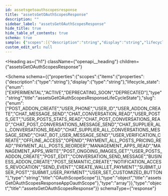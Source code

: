 ```yaml
---
id: assetsgetoauthscopesresponse
title: "assetsGetOAuthScopesResponse"
description: ""
sidebar_label: "assetsGetOAuthScopesResponse"
hide_title: true
hide_table_of_contents: true
schema: true
sample: {"scopes":[{"description":"string","display":"string","lifecycle_state":"EXPERIMENTAL","slug":"POST_ADDON_CREATE"}]}
custom_edit_url: null
---
```



<Heading
  as={"h1"}
  className={"openapi__heading"}
  children={"assetsGetOAuthScopesResponse"}
>
</Heading>





<Schema
  schema={{"properties":{"scopes":{"items":{"properties":{"description":{"type":"string"},"display":{"type":"string"},"lifecycle_state":{"enum":["EXPERIMENTAL","ACTIVE","DEPRECATING_SOON","DEPRECATED"],"type":"string","title":"assetsGetOAuthScopesResponseLifeCycleState"},"slug":{"enum":["POST_ADDON_CREATE","USER_PHONE","USER_ID","USER_ADDON_CREATE","CHAT_MESSAGE_SEND","CHAT_CONVERSATION_READ","USER_POSTS_GET","USER_POSTS_STATS_READ","CHAT_POST_CONVERSATIONS_READ","CHAT_POST_CONVERSATIONS_MESSAGE_SEND","CHAT_SUPPLIER_ALL_CONVERSATIONS_READ","CHAT_SUPPLIER_ALL_CONVERSATIONS_MESSAGE_SEND","CHAT_BOT_USER_MESSAGE_SEND","USER_VERIFICATION_CREATE","OFFLINE_ACCESS","OPENID","PAYMENT_ALL_POSTS_PRICING_READ","PAYMENT_ALL_POSTS_REORDER","MANAGEMENT_APPS_READ","MANAGEMENT_APPS_WRITE","POST_ONGOING_IMAGES_GET","USER_POSTS_ADDON_CREATE","POST_EDIT","CONVERSATION_SEND_MESSAGE","BUSINESS_ADDON_CREATE","POST_SEMANTIC_CREATE","NOTIFICATION_ACCESS_REVOCATION","SEND_EVENT","CREATE_WALLET_PAYMENT","SUBMIT_USER_POST","SUBMIT_USER_PAYMENT","USER_SET_CUSTOMIZED_BUTTON"],"type":"string","title":"OAuthScopeScope"}},"type":"object","title":"assetsGetOAuthScopesResponseAppOauthScope"},"type":"array"}},"type":"object","title":"assetsGetOAuthScopesResponse"}}
  schemaType={"response"}
>
  
</Schema>
            